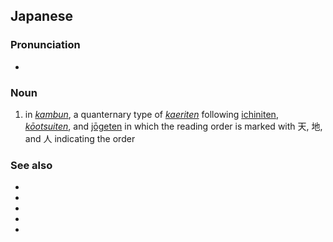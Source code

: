 ==Japanese==
{{ja-kanjitab|天|地|点}}

===Pronunciation===
* {{IPA|[teɴtɕiteɴ]|lang=ja}}

===Noun===
{{ja-noun|てんちてん}}

# in [[漢文|''kambun'']], a quanternary type of [[返り点|''kaeriten'']] following [[一二点|ichiniten]], [[甲乙点|''kōotsuiten'']], and [[上下点|jōgeten]] in which the reading order is marked with 天, 地, and 人 indicating the order

===See also===
* {{ja-r|漢文|かんぶん}}
* {{ja-r|返り点|かえりてん}}
* {{ja-r|レ点|レてん}}
* {{ja-r|甲乙点|こうおつてん}}
* {{ja-r|上下点|じょうげてん}}